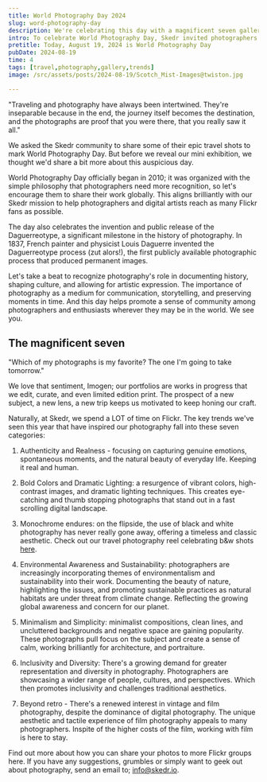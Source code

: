 ```yaml
---
title: World Photography Day 2024
slug: word-photography-day
description: We're celebrating this day with a magnificent seven gallery of photography that moves us, is your shot here?
intro: To celebrate World Photography Day, Skedr invited photographers to share travel shots that capture the journey. Since 2010, this day honors photography's impact on storytelling and culture. Key 2024 trends include authenticity, bold colors, environmental awareness, and diversity, reflecting unique moments and perspectives in our visual narrative.
pretitle: Today, August 19, 2024 is World Photography Day
pubDate: 2024-08-19
time: 4
tags: [travel,photography,gallery,trends]
image: /src/assets/posts/2024-08-19/Scotch_Mist-Images@twiston.jpg

---
```


<Quote 
  name="Steve Davey"
  description="travel and commercial photographer"
  profileUrl="https://www.stevedavey.com"
  imageUrl="/profile/Steve_Davey.jpg">
"Traveling and photography have always been intertwined. They're inseparable because in the end, the journey itself becomes the destination, and the photographs are proof that you were there, that you really saw it all."
</Quote>

We asked the Skedr community to share some of their epic travel shots to mark World Photography Day. But before we reveal our mini exhibition, we thought we'd share a bit more about this auspicious day. 

World Photography Day officially began in 2010; it was organized with the simple philosophy that photographers need more recognition, so let's encourage them to share their work globally. This aligns brilliantly with our Skedr mission to help photographers and digital artists reach as many Flickr fans as possible. 

The day also celebrates the invention and public release of the Daguerreotype, a significant milestone in the history of photography. In 1837, French painter and physicist Louis Daguerre invented the Daguerreotype process (zut alors!), the first publicly available photographic process that produced permanent images.

Let's take a beat to recognize photography's role in documenting history, shaping culture, and allowing for artistic expression. The importance of photography as a medium for communication, storytelling, and preserving moments in time. And this day helps promote a sense of community among photographers and enthusiasts wherever they may be in the world. We see you. 

## The magnificent seven
<Gallery folder="2024-08-19" />

<Quote 
  name="Imogen Cunningham"
  description="member of the f.64 Group"
  profileUrl="https://www.imogencunningham.com"
  imageUrl="/profile/Imogen_Cunningham_self_portrait_1909.jpg">
"Which of my photographs is my favorite? The one I'm going to take tomorrow."
</Quote>

We love that sentiment, Imogen; our portfolios are works in progress that we edit, curate, and even limited edition print. The prospect of a new subject, a new lens, a new trip keeps us motivated to keep honing our craft.

Naturally, at Skedr, we spend a LOT of time on Flickr. The key trends we've seen this year that have inspired our photography fall into these seven categories:

1. Authenticity and Realness - focusing on capturing genuine emotions, spontaneous moments, and the natural beauty of everyday life. Keeping it real and human. 

2. Bold Colors and Dramatic Lighting: a resurgence of vibrant colors, high-contrast images, and dramatic lighting techniques. This creates eye-catching and thumb stopping photographs that stand out in a fast scrolling digital landscape.

3. Monochrome endures: on the flipside, the use of black and white photography has never really  gone away, offering a timeless and classic aesthetic. Check out our travel photography reel celebrating b&w shots <a href="https://www.instagram.com/reel/C-r-hs4Mpg2/?utm_source=ig_web_copy_link&igsh=MzRlODBiNWFlZA==" target="_blank">here</a>. 

4. Environmental Awareness and Sustainability: photographers are increasingly incorporating themes of environmentalism and sustainability into their work.
Documenting the beauty of nature, highlighting the issues, and promoting sustainable practices as natural habitats are under threat from climate change. Reflecting the growing global awareness and concern for our planet.

5. Minimalism and Simplicity: minimalist compositions, clean lines, and uncluttered backgrounds and negative space are gaining popularity. These photographs pull focus on the subject and create a sense of calm, working brilliantly for architecture, and portraiture.

6. Inclusivity and Diversity: There's a growing demand for greater representation and diversity in photography. Photographers are showcasing a wider range of people, cultures, and perspectives. Which then promotes inclusivity and challenges traditional aesthetics.  

7. Beyond retro - There's a renewed interest in vintage and film photography, despite the dominance of digital photography. The unique aesthetic and tactile experience of film photography appeals to many photographers. Inspite of the higher costs of the film, working with film is here to stay. 

Find out more about how you can share your photos to more Flickr groups here.  If you have any suggestions, grumbles or simply want to geek out about photography, send an email to; info@skedr.io. 
